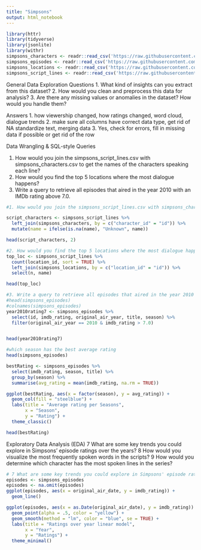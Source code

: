 ```yaml
---
title: "Simpsons"
output: html_notebook
---
```


```r
library(httr)
library(tidyverse)
library(jsonlite)
library(withr)
simpsons_characters <- readr::read_csv('https://raw.githubusercontent.com/rfordatascience/tidytuesday/main/data/2025/2025-02-04/simpsons_characters.csv')
simpsons_episodes <- readr::read_csv('https://raw.githubusercontent.com/rfordatascience/tidytuesday/main/data/2025/2025-02-04/simpsons_episodes.csv')
simpsons_locations <- readr::read_csv('https://raw.githubusercontent.com/rfordatascience/tidytuesday/main/data/2025/2025-02-04/simpsons_locations.csv')
simpsons_script_lines <- readr::read_csv('https://raw.githubusercontent.com/rfordatascience/tidytuesday/main/data/2025/2025-02-04/simpsons_script_lines.csv')
```
General Data Exploration
Questions
1. What kind of insights can you extract from this dataset?
2. How would you clean and preprocess this data for analysis?
3. Are there any missing values or anomalies in the dataset? How would you handle them?

Answers
1. how viewership changed, how ratings changed, word cloud, dialogue trends
2. make sure all columns have correct data type, get rid of NA standardize text, merging data
3. Yes, check for errors, fill in missing data if possible or get rid of the row


Data Wrangling & SQL-style Queries

1. How would you join the simpsons_script_lines.csv with simpsons_characters.csv to get the names of the characters speaking each line?
2. How would you find the top 5 locations where the most dialogue happens?
3. Write a query to retrieve all episodes that aired in the year 2010 with an IMDb rating above 7.0.

```r
#1. How would you join the simpsons_script_lines.csv with simpsons_characters.csv to get the names of the characters speaking each line?

script_characters <- simpsons_script_lines %>%
  left_join(simpsons_characters, by = c("character_id" = "id")) %>%
  mutate(name = ifelse(is.na(name), "Unknown", name))

head(script_characters, 2)
```

```r
#2. How would you find the top 5 locations where the most dialogue happens?
top_loc <- simpsons_script_lines %>%
  count(location_id, sort = TRUE) %>%
  left_join(simpsons_locations, by = c("location_id" = "id")) %>%
  select(n, name) 

head(top_loc)
```
```r
#3. Write a query to retrieve all episodes that aired in the year 2010 with an IMDb rating above 7.0.
#head(simpsons_episodes)
#colnames(simpsons_episodes)
year2010rating7 <- simpsons_episodes %>%
  select(id, imdb_rating, original_air_year, title, season) %>%
  filter(original_air_year == 2010 & imdb_rating > 7.0)


head(year2010rating7)
```

```r
#which season has the best average rating
head(simpsons_episodes)

bestRating <- simpsons_episodes %>%
  select(imdb_rating, season, title) %>%
  group_by(season) %>%
  summarise(avg_rating = mean(imdb_rating, na.rm = TRUE))

ggplot(bestRating, aes(x = factor(season), y = avg_rating)) +
  geom_col(fill = "steelblue") +
  labs(title = "Average rating per Seasons", 
       x = "Season", 
       y = "Rating") +
  theme_classic()

head(bestRating)
```

Exploratory Data Analysis (EDA)
7 What are some key trends you could explore in Simpsons' episode ratings over the years?
8 How would you visualize the most frequently spoken words in the scripts?
9 How would you determine which character has the most spoken lines in the series?

```r
# 7 What are some key trends you could explore in Simpsons' episode ratings over the years?
episodes <- simpsons_episodes
episodes <- na.omit(episodes)
ggplot(episodes, aes(x = original_air_date, y = imdb_rating)) +
  geom_line()

ggplot(episodes, aes(x = as.Date(original_air_date), y = imdb_rating)) +
  geom_point(alpha = .5, color = "yellow") +
  geom_smooth(method = "lm", color = "blue", se = TRUE) +
  labs(title = "Ratings over year linear model", 
       x = "Year", 
       y = "Ratings") +
  theme_minimal()
  

```

